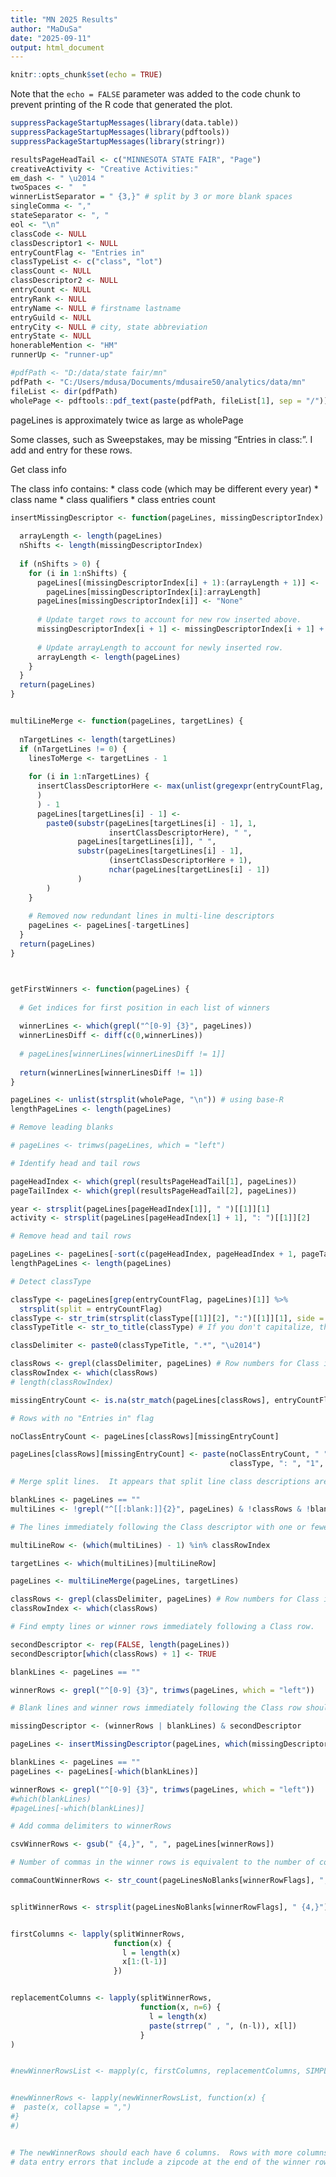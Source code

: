 ```yaml
---
title: "MN 2025 Results"
author: "MaDuSa"
date: "2025-09-11"
output: html_document
---
```


```r
knitr::opts_chunk$set(echo = TRUE)
```

Note that the `echo = FALSE` parameter was added to the code chunk to prevent printing of the R code that generated the plot.

```r
suppressPackageStartupMessages(library(data.table))
suppressPackageStartupMessages(library(pdftools))
suppressPackageStartupMessages(library(stringr))
```


```r

resultsPageHeadTail <- c("MINNESOTA STATE FAIR", "Page")
creativeActivity <- "Creative Activities:"
em_dash <- " \u2014 "
twoSpaces <- "  "
winnerListSeparator = " {3,}" # split by 3 or more blank spaces
singleComma <- ","
stateSeparator <- ", "
eol <- "\n"
classCode <- NULL
classDescriptor1 <- NULL
entryCountFlag <- "Entries in"
classTypeList <- c("class", "lot")
classCount <- NULL
classDescriptor2 <- NULL
entryCount <- NULL
entryRank <- NULL
entryName <- NULL # firstname lastname
entryGuild <- NULL
entryCity <- NULL # city, state abbreviation
entryState <- NULL
honerableMention <- "HM"
runnerUp <- "runner-up"

```


```r

#pdfPath <- "D:/data/state fair/mn"
pdfPath <- "C:/Users/mdusa/Documents/mdusaire50/analytics/data/mn"
fileList <- dir(pdfPath)
wholePage <- pdftools::pdf_text(paste(pdfPath, fileList[1], sep = "/"))

```

pageLines is approximately twice as large as wholePage

Some classes, such as Sweepstakes, may be missing "Entries in class:". I add and entry for these rows.

Get class info

The class info contains:
* class code (which may be different every year)
* class name
* class qualifiers
* class entries count

```r

insertMissingDescriptor <- function(pageLines, missingDescriptorIndex) {
  
  arrayLength <- length(pageLines)
  nShifts <- length(missingDescriptorIndex)
  
  if (nShifts > 0) {
    for (i in 1:nShifts) {
      pageLines[(missingDescriptorIndex[i] + 1):(arrayLength + 1)] <-
        pageLines[missingDescriptorIndex[i]:arrayLength]
      pageLines[missingDescriptorIndex[i]] <- "None"
      
      # Update target rows to account for new row inserted above.
      missingDescriptorIndex[i + 1] <- missingDescriptorIndex[i + 1] + i
      
      # Update arrayLength to account for newly inserted row.
      arrayLength <- length(pageLines)
    }
  }
  return(pageLines)
}


multiLineMerge <- function(pageLines, targetLines) {
  
  nTargetLines <- length(targetLines)
  if (nTargetLines != 0) {
    linesToMerge <- targetLines - 1
    
    for (i in 1:nTargetLines) {
      insertClassDescriptorHere <- max(unlist(gregexpr(entryCountFlag, pageLines[targetLines[i] - 1])
      )
      ) - 1
      pageLines[targetLines[i] - 1] <- 
        paste0(substr(pageLines[targetLines[i] - 1], 1,
                      insertClassDescriptorHere), " ",
               pageLines[targetLines[i]], " ",
               substr(pageLines[targetLines[i] - 1],
                      (insertClassDescriptorHere + 1),
                      nchar(pageLines[targetLines[i] - 1])
               )
        )
    }
    
    # Removed now redundant lines in multi-line descriptors
    pageLines <- pageLines[-targetLines]
  }
  return(pageLines)
}



getFirstWinners <- function(pageLines) {
  
  # Get indices for first position in each list of winners
  
  winnerLines <- which(grepl("^[0-9] {3}", pageLines))
  winnerLinesDiff <- diff(c(0,winnerLines))
  
  # pageLines[winnerLines[winnerLinesDiff != 1]]
  
  return(winnerLines[winnerLinesDiff != 1])
}

```


```r

pageLines <- unlist(strsplit(wholePage, "\n")) # using base-R
lengthPageLines <- length(pageLines)

# Remove leading blanks

# pageLines <- trimws(pageLines, which = "left")

# Identify head and tail rows

pageHeadIndex <- which(grepl(resultsPageHeadTail[1], pageLines))
pageTailIndex <- which(grepl(resultsPageHeadTail[2], pageLines))

year <- strsplit(pageLines[pageHeadIndex[1]], " ")[[1]][1]
activity <- strsplit(pageLines[pageHeadIndex[1] + 1], ": ")[[1]][2]

# Remove head and tail rows

pageLines <- pageLines[-sort(c(pageHeadIndex, pageHeadIndex + 1, pageTailIndex))]
lengthPageLines <- length(pageLines)

```


```r

# Detect classType

classType <- pageLines[grep(entryCountFlag, pageLines)[1]] %>%
  strsplit(split = entryCountFlag)
classType <- str_trim(strsplit(classType[[1]][2], ":")[[1]][1], side = "both")
classTypeTitle <- str_to_title(classType) # If you don't capitalize, then words like "Cloth" trigger unwanted actions.

classDelimiter <- paste0(classTypeTitle, ".*", "\u2014")

```


```r

classRows <- grepl(classDelimiter, pageLines) # Row numbers for Class information
classRowIndex <- which(classRows)
# length(classRowIndex)

missingEntryCount <- is.na(str_match(pageLines[classRows], entryCountFlag))

# Rows with no "Entries in" flag

noClassEntryCount <- pageLines[classRows][missingEntryCount]

pageLines[classRows][missingEntryCount] <- paste(noClassEntryCount, " ", entryCountFlag, " ",
                                                 classType, ": ", "1", sep = "")

```


```r

# Merge split lines.  It appears that split line class descriptions are non-empty lines with less than 2 blanks at the beginning of the string.

blankLines <- pageLines == ""
multiLines <- !grepl("^[[:blank:]]{2}", pageLines) & !classRows & !blankLines

# The lines immediately following the Class descriptor with one or fewer blanks is likely part of a multi-line descriptor. A blank line immediately following the Class descriptor usually corresponds to a missing secondary class descriptor.  These are considered later.

multiLineRow <- (which(multiLines) - 1) %in% classRowIndex

targetLines <- which(multiLines)[multiLineRow]

pageLines <- multiLineMerge(pageLines, targetLines)

classRows <- grepl(classDelimiter, pageLines) # Row numbers for Class information
classRowIndex <- which(classRows)

```


```r

# Find empty lines or winner rows immediately following a Class row.

secondDescriptor <- rep(FALSE, length(pageLines))
secondDescriptor[which(classRows) + 1] <- TRUE

blankLines <- pageLines == ""

winnerRows <- grepl("^[0-9] {3}", trimws(pageLines, which = "left"))

# Blank lines and winner rows immediately following the Class row should be replaced with the class identifier:  None

missingDescriptor <- (winnerRows | blankLines) & secondDescriptor

pageLines <- insertMissingDescriptor(pageLines, which(missingDescriptor))

```



```r
blankLines <- pageLines == ""
pageLines <- pageLines[-which(blankLines)]

winnerRows <- grepl("^[0-9] {3}", trimws(pageLines, which = "left"))
#which(blankLines)
#pageLines[-which(blankLines)]

```


```r

# Add comma delimiters to winnerRows

csvWinnerRows <- gsub(" {4,}", ", ", pageLines[winnerRows])

# Number of commas in the winner rows is equivalent to the number of columns in the row.  Most will have 3 commas: Rank, Firstname Lastname, City Name, State Abbreviation.  Some may have multiple participants per line, or a guild name.  Find the maximum for the document and add the extra columns + 2 before the City Name.

commaCountWinnerRows <- str_count(pageLinesNoBlanks[winnerRowFlags], ",")


splitWinnerRows <- strsplit(pageLinesNoBlanks[winnerRowFlags], " {4,}")


firstColumns <- lapply(splitWinnerRows,
                       function(x) {
                         l = length(x)
                         x[1:(l-1)]
                       })


replacementColumns <- lapply(splitWinnerRows,
                             function(x, n=6) {
                               l = length(x)
                               paste(strrep(" , ", (n-l)), x[l])
                             }
)


#newWinnerRowsList <- mapply(c, firstColumns, replacementColumns, SIMPLIFY = TRUE)


#newWinnerRows <- lapply(newWinnerRowsList, function(x) {
#  paste(x, collapse = ",")
#}
#)


# The newWinnerRows should each have 6 columns.  Rows with more columns are due to:
# data entry errors that include a zipcode at the end of the winner row. Fortunately, this extra information can be ignored since it doesn't include any useful information.  It is unclear which other column position errors may arise in the data sets.

```









